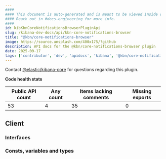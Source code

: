 ```yaml
---
####
#### This document is auto-generated and is meant to be viewed inside our experimental, new docs system.
#### Reach out in #docs-engineering for more info.
####
id: kibKbnCoreNotificationsBrowserPluginApi
slug: /kibana-dev-docs/api/kbn-core-notifications-browser
title: "@kbn/core-notifications-browser"
image: https://source.unsplash.com/400x175/?github
description: API docs for the @kbn/core-notifications-browser plugin
date: 2025-09-17
tags: ['contributor', 'dev', 'apidocs', 'kibana', '@kbn/core-notifications-browser']
---
```




Contact [@elastic/kibana-core](https://github.com/orgs/elastic/teams/kibana-core) for questions regarding this plugin.

**Code health stats**

| Public API count  | Any count | Items lacking comments | Missing exports |
|-------------------|-----------|------------------------|-----------------|
| 53 | 4 | 35 | 0 |

## Client

### Interfaces
<DocDefinitionList data={kbnCoreNotificationsBrowserObj.client.interfaces}/>

### Consts, variables and types
<DocDefinitionList data={kbnCoreNotificationsBrowserObj.client.misc}/>

